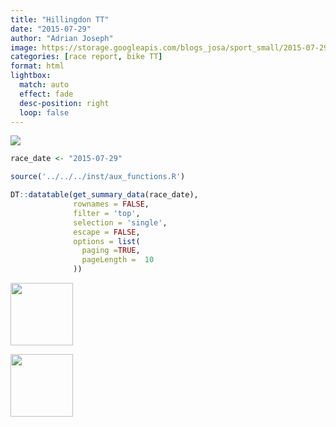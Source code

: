 ```yaml
---
title: "Hillingdon TT"
date: "2015-07-29"
author: "Adrian Joseph"
image: https://storage.googleapis.com/blogs_josa/sport_small/2015-07-29_HILLINGDON_TT/img/00.jpg
categories: [race report, bike TT]
format: html
lightbox:
  match: auto
  effect: fade
  desc-position: right
  loop: false
---
```


![](https://storage.googleapis.com/blogs_josa/sport_small/2015-07-29_HILLINGDON_TT/img/00.jpg)

```r
race_date <- "2015-07-29"

source('../../../inst/aux_functions.R')

DT::datatable(get_summary_data(race_date),
              rownames = FALSE,
              filter = 'top',
              selection = 'single',
              escape = FALSE,
              options = list(
                paging =TRUE,
                pageLength =  10
              ))
```

::: {layout-ncol=4}
![](https://storage.googleapis.com/blogs_josa/sport_small/2015-07-29_HILLINGDON_TT/img/00.jpg){ width="100" group="hi" }

![](https://storage.googleapis.com/blogs_josa/sport_small/2015-07-29_HILLINGDON_TT/img/01.jpg){ width="100" group="hi" }


:::
